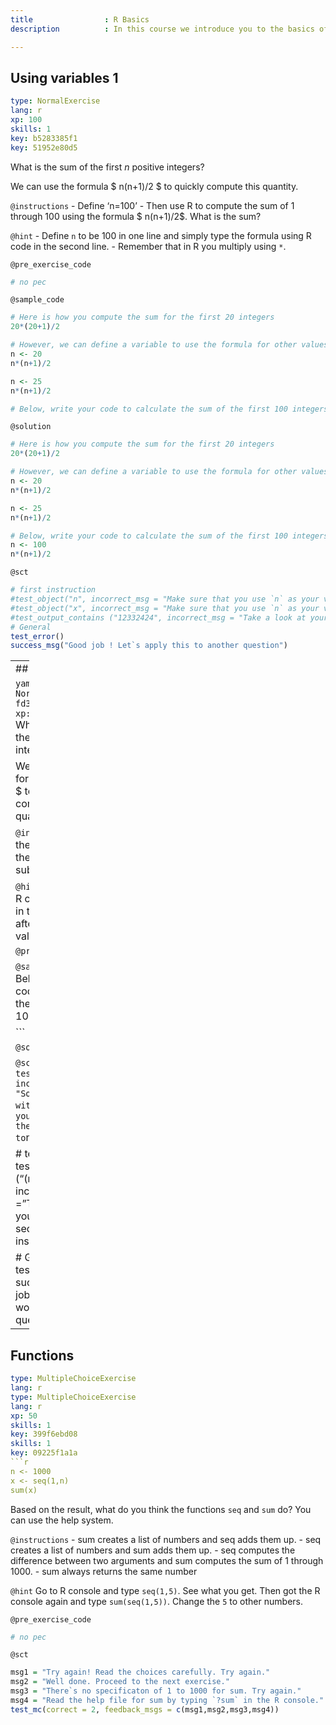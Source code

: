 ```yaml
---
title                : R Basics 
description          : In this course we introduce you to the basics of computing and analyzing data in the user-friendly and helpful R interface. This first chapter starts with the very basics of functions, objects to get us acquainted with the world of R. 

---
```

## Using variables 1

```yaml
type: NormalExercise
lang: r
xp: 100
skills: 1
key: b5283385f1
key: 51952e80d5
```

What is the sum of the first $n$ positive integers? 

We can use the formula $ n(n+1)/2 $ to quickly compute this quantity.


`@instructions`
- Define 'n=100'
- Then use R to compute the sum of 1 through 100 using the formula $ n(n+1)/2$. What is the sum?

`@hint`
- Define `n` to be 100 in one line and simply type the formula using R code in the second line.
- Remember that in R you multiply using `*`.

`@pre_exercise_code`
```r
# no pec
```

`@sample_code`
```r
# Here is how you compute the sum for the first 20 integers
20*(20+1)/2 

# However, we can define a variable to use the formula for other values of n
n <- 20
n*(n+1)/2

n <- 25
n*(n+1)/2

# Below, write your code to calculate the sum of the first 100 integers

```

`@solution`
```r
# Here is how you compute the sum for the first 20 integers
20*(20+1)/2 

# However, we can define a variable to use the formula for other values of n
n <- 20
n*(n+1)/2

n <- 25
n*(n+1)/2

# Below, write your code to calculate the sum of the first 100 integers 
n <- 100
n*(n+1)/2 
```

`@sct`
```r
# first instruction  
#test_object("n", incorrect_msg = "Make sure that you use `n` as your variable name and that you have assigned the correct value to `n`.")
#test_object("x", incorrect_msg = "Make sure that you use `n` as your variable name and that you have assigned the correct value to `n`.")
#test_output_contains ("12332424", incorrect_msg = "Take a look at your code for the second instruction.")
# General 
test_error() 
success_msg("Good job ! Let`s apply this to another question")
```
---
## Using variables 2

```yaml
type: NormalExercise
key: fd3f36c6ff
lang: r
xp: 100
skills: 1
```
What is the sum of the first $n$ positive integers? 

We can use the formula $ n(n+1)/2 $ to quickly compute this quantity.

`@instructions`
- Use the same formula as the last exercise but substitute `n`


`@hint`
Use the same R code as you used in the first question after changing the value of `n`.

`@pre_exercise_code`
```r
# no pec
```

`@sample_code`
```r
# Below, write you code to calculate the sum of the first 1000 integers 

```

`@solution`
```r
# Below, write you code to calculate the sum of the first 1000 integers 
n <- 1000
n*(n+1)/2
```

`@sct`
```r
# test n 
test_object("n", incorrect_msg = "Something is wrong with `n`. Make sure you have assigned the correct value to `n`.")

# test correct output
test_output_contains ("(n*(n+1)/2)", incorrect_msg = "Take a look at your code for the second instruction.")

# General 
test_error() 
success_msg("Good job ! Let`s get to work on another question!")
```
---
## Functions

```yaml
type: MultipleChoiceExercise
lang: r
type: MultipleChoiceExercise
lang: r
xp: 50
skills: 1
key: 399f6ebd08
skills: 1
key: 09225f1a1a
```r
n <- 1000
x <- seq(1,n)
sum(x)
```

Based on the result, what do you think the functions `seq` and `sum` do? You can use the help system.

`@instructions`
- sum creates a list of numbers and seq adds them up. 
- seq creates a list of numbers and sum adds them up. 
- seq computes the difference between two arguments and sum computes the sum of 1 through 1000. 
- sum always returns the same number

`@hint`
Go to R console and type `seq(1,5)`. See what you get. Then got the R console again and type `sum(seq(1,5))`. Change the `5` to other numbers.

`@pre_exercise_code`
```r
# no pec
```

`@sct`
```r
msg1 = "Try again! Read the choices carefully. Try again."
msg2 = "Well done. Proceed to the next exercise."
msg3 = "There`s no specificaton of 1 to 1000 for sum. Try again."
msg4 = "Read the help file for sum by typing `?sum` in the R console."
test_mc(correct = 2, feedback_msgs = c(msg1,msg2,msg3,msg4))
```
